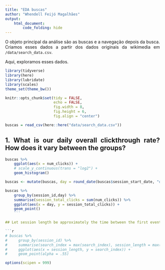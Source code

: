 ```yaml
---
title: "EDA buscas"
author: "Whendell Feijó Magalhães"
output:
    html_document:
        code_folding: hide
---
```


<style>
body{text-align: justify}
</style>


O objeto principal da análise são as buscas e a navegação depois da busca. Criamos esses dados a partir dos dados originais da wikimedia em `/data/search_data.csv`. 

Aqui, exploramos esses dados. 

```r
library(tidyverse)
library(here)
library(lubridate)
library(scales)
theme_set(theme_bw())

knitr::opts_chunk$set(tidy = FALSE,
                      echo = FALSE,
                      fig.width = 8,
                      fig.height = 6,
                      fig.align = "center")
```

```r
buscas = read_csv(here::here("data/search_data.csv"))
```
## 1. What is our daily overall clickthrough rate? How does it vary between the groups?

```r

buscas %>% 
    ggplot(aes(x = num_clicks)) +
    # scale_y_continuous(trans = "log2") +
    geom_histogram()

buscas <- mutate(buscas, day = round_date(buscas$session_start_date, "day"))

buscas %>%
    group_by(session_id,day) %>%
    summarise(session_total_clicks = sum(num_clicks)) %>%  
    ggplot(aes(x = day, y = session_total_clicks)) +
    geom_point()
    ```

## Let session length be approximately the time between the first event and the last event in a session. Choose a variable from the dataset and describe its relationship to session length. Visualize the relationship.

```r
# buscas %>%
#     group_by(session_id) %>% 
#     summarise(search_index = max(search_index), session_length = max(session_length)) %>% 
#     ggplot(aes(x = session_length, y = search_index)) +
#     geom_point(alpha = .55)

options(scipen = 999)

```

